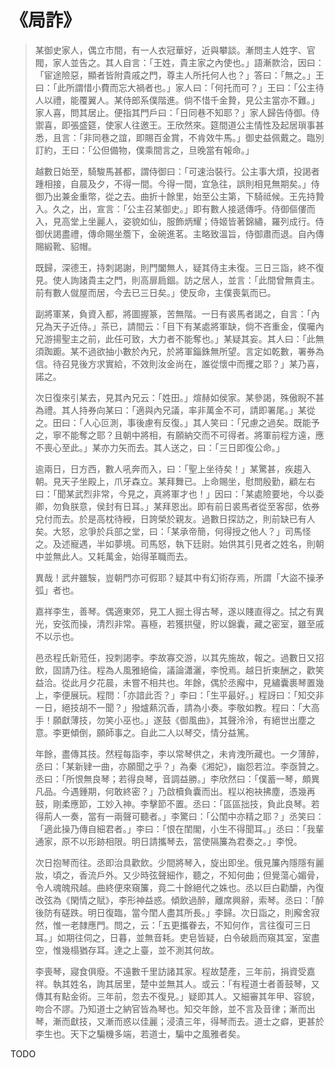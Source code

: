 # 《局詐》

> 某御史家人，偶立市間，有一人衣冠華好，近與攀談。漸問主人姓字、官閥，家人並告之。其人自言：「王姓，貴主家之內使也。」語漸款洽，因曰：「宦途險惡，顯者皆附貴戚之門，尊主人所托何人也？」答曰：「無之。」王曰：「此所謂惜小費而忘大禍者也。」家人曰：「何托而可？」王曰：「公主待人以禮，能覆翼人。某侍郎系僕階進。倘不惜千金贄，見公主當亦不難。」家人喜，問其居止。便指其門戶曰：「日同巷不知耶？」家人歸告侍御。侍禦喜，即張盛筵，使家人往邀王。王欣然來。筵間道公主情性及起居瑣事甚悉，且言：「非同巷之誼，即賜百金賞，不肯效牛馬。」御史益佩戴之。臨別訂約，王曰：「公但備物，僕乘間言之，旦晚當有報命。」
>
> 越數日始至，騎駿馬甚都，謂侍御曰：「可速治裝行。公主事大煩，投謁者踵相接，自晨及夕，不得一間。今得一間，宜急往，誤則相見無期矣。」侍御乃出兼金重幣，從之去。曲折十餘里，始至公主第，下騎祗候。王先持贄入。久之，出，宣言：「公主召某御史。」即有數人接遞傳呼。侍御傴僂而入，見高堂上坐麗人，姿貌如仙，服飾炳耀；侍姬皆著錦繡，羅列成行。侍御伏謁盡禮，傳命賜坐簷下，金碗進茗。主略致溫旨，侍御肅而退。自內傳賜緞靴、貂帽。
>
> 既歸，深德王，持刺謁謝，則門闔無人，疑其侍主未復。三日三詣，終不復見。使人詢諸貴主之門，則高扉扃錮。訪之居人，並言：「此間曾無貴主。前有數人僦屋而居，今去已三日矣。」使反命，主僕喪氣而已。
>
> 副將軍某，負資入都，將圖握篆，苦無階。一日有裘馬者謁之，自言：「內兄為天子近侍。」茶已，請間云：「目下有某處將軍缺，倘不吝重金，僕囑內兄游揚聖主之前，此任可致，大力者不能奪也。」某疑其妄。其人曰：「此無須踟躕。某不過欲抽小數於內兄，於將軍錙銖無所望。言定如乾數，署券為信。待召見後方求實給，不效則汝金尚在，誰從懷中而攫之耶？」某乃喜，諾之。
>
> 次日復來引某去，見其內兄云：「姓田。」煊赫如侯家。某參謁，殊傲睨不甚為禮。其人持券向某曰：「適與內兄議，率非萬金不可，請即署尾。」某從之。田曰：「人心叵測，事後慮有反復。」其人笑曰：「兄慮之過矣。既能予之，寧不能奪之耶？且朝中將相，有願納交而不可得者。將軍前程方遠，應不喪心至此。」某亦力矢而去。其人送之，曰：「三日即復公命。」
>
> 逾兩日，日方西，數人吼奔而入，曰：「聖上坐待矣！」某驚甚，疾趨入朝。見天子坐殿上，爪牙森立。某拜舞已。上命賜坐，慰問殷勤，顧左右曰：「聞某武烈非常，今見之，真將軍才也！」因曰：「某處險要地，今以委卿，勿負朕意，侯封有日耳。」某拜恩出。即有前日裘馬者從至客邸，依券兌付而去。於是高枕待綬，日誇榮於親友。過數日探訪之，則前缺已有人矣。大怒，忿爭於兵部之堂，曰：「某承帝簡，何得授之他人？」司馬怪之。及述寵遇，半如夢境。司馬怒，執下廷尉。始供其引見者之姓名，則朝中並無此人。又耗萬金，始得革職而去。
>
> 異哉！武弁雖騃，豈朝門亦可假耶？疑其中有幻術存焉，所謂「大盜不操矛弧」者也。
>
> 嘉祥李生，善琴。偶適東郊，見工人掘土得古琴，遂以賤直得之。拭之有異光，安弦而操，清烈非常。喜極，若獲拱璧，貯以錦囊，藏之密室，雖至戚不以示也。
>
> 邑丞程氏新蒞任，投刺謁李。李故寡交游，以其先施故，報之。過數日又招飲，固請乃往。程為人風雅絕倫，議論瀟灑，李悅焉。越日折柬酬之，歡笑益洽。從此月夕花晨，未嘗不相共也。年餘，偶於丞廨中，見繡囊裹琴置幾上，李便展玩。程問：「亦諳此否？」李曰：「生平最好。」程訝曰：「知交非一日，絕技胡不一聞？」撥爐爇沉香，請為小奏。李敬如教。程曰：「大高手！願獻薄技，勿笑小巫也。」遂鼓《御風曲》，其聲泠泠，有絕世出塵之意。李更傾倒，願師事之。自此二人以琴交，情分益篤。
>
> 年餘，盡傳其技。然程每詣李，李以常琴供之，未肯洩所藏也。一夕薄醉，丞曰：「某新肄一曲，亦願聞之乎？」為秦《湘妃》，幽怨若泣。李亟贊之。丞曰：「所恨無良琴；若得良琴，音調益勝。」李欣然曰：「僕蓄一琴，頗異凡品。今遇鍾期，何敢終密？」乃啟櫝負囊而出。程以袍袂拂塵，憑幾再鼓，剛柔應節，工妙入神。李擊節不置。丞曰：「區區拙技，負此良琴。若得荊人一奏，當有一兩聲可聽者。」李驚曰：「公閨中亦精之耶？」丞笑曰：「適此操乃傳自細君者。」李曰：「恨在閨閣，小生不得聞耳。」丞曰：「我輩通家，原不以形跡相限。明日請攜琴去，當使隔簾為君奏之。」李悅。
>
> 次日抱琴而往。丞即治具歡飲。少間將琴入，旋出即坐。俄見簾內隱隱有麗妝，頃之，香流戶外。又少時弦聲細作，聽之，不知何曲；但覺蕩心媚骨，令人魂魄飛越。曲終便來窺簾，竟二十餘絕代之姝也。丞以巨白勸釂，內復改弦為《閑情之賦》，李形神益惑。傾飲過醉，離席興辭，索琴。丞曰：「醉後防有磋跌。明日復臨，當今閨人盡其所長。」李歸。次日詣之，則廨舍寂然，惟一老隸應門。問之，云：「五更攜眷去，不知何作，言往復可三日耳。」如期往伺之，日暮，並無音耗。吏皂皆疑，白令破扃而窺其室，室盡空，惟幾榻猶存耳。達之上臺，並不測其何故。
>
> 李喪琴，寢食俱廢。不遠數千里訪諸其家。程故楚產，三年前，捐資受嘉祥。執其姓名，詢其居里，楚中並無其人。或云：「有程道士者善鼓琴，又傳其有點金術。三年前，忽去不復見。」疑即其人。又細審其年甲、容貌，吻合不謬。乃知道士之納官皆為琴也。知交年餘，並不言及音律；漸而出琴，漸而獻技，又漸而惑以佳麗；浸漬三年，得琴而去。道士之癖，更甚於李生也。天下之騙機多端，若道士，騙中之風雅者矣。

TODO
